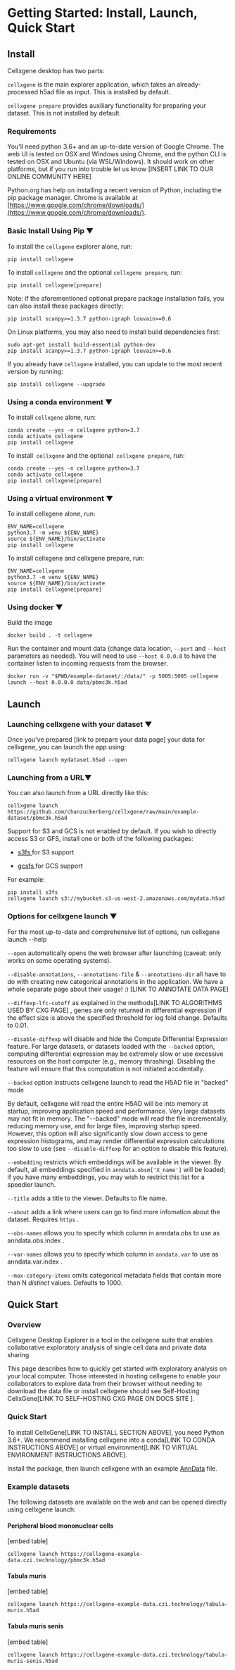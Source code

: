 # Getting Started: Install, Launch, Quick Start

## Install

Cellxgene desktop has two parts:

`cellxgene` is the main explorer application, which takes an already-processed h5ad file as input. This is installed by default.

`cellxgene prepare` provides auxiliary functionality for preparing your dataset. This is not installed by default.

### Requirements

You'll need python 3.6+ and an up-to-date version of Google Chrome. The web UI is tested on OSX and Windows using Chrome, and the python CLI is tested on OSX and Ubuntu (via WSL/Windows). It should work on other platforms, but if you run into trouble let us know [INSERT LINK TO OUR ONLINE COMMUNITY HERE]

Python.org has help on installing a recent version of Python, including the pip package manager. Chrome is available at [https://www.google.com/chrome/downloads/](https://www.google.com/chrome/downloads/).

### Basic Install Using Pip ▼

To install the `cellxgene` explorer alone, run:

```
pip install cellxgene
```

To install `cellxgene` and the optional `cellxgene prepare`, run:

```
pip install cellxgene[prepare]
```

Note: if the aforementioned optional prepare package installation fails, you can also install these packages directly:

```
pip install scanpy>=1.3.7 python-igraph louvain>=0.6
```

On Linux platforms, you may also need to install build dependencies first:

```
sudo apt-get install build-essential python-dev
pip install scanpy>=1.3.7 python-igraph louvain>=0.6
```

If you already have `cellxgene` installed, you can update to the most recent version by running:

```
pip install cellxgene --upgrade
```

### Using a conda environment ▼

To install `cellxgene` alone, run:

```
conda create --yes -n cellxgene python=3.7
conda activate cellxgene
pip install cellxgene
```

To install` cellxgene` and the optional` cellxgene prepare`, run:

```
conda create --yes -n cellxgene python=3.7
conda activate cellxgene
pip install cellxgene[prepare]
```

### Using a virtual environment ▼

To install cellxgene alone, run:

```
ENV_NAME=cellxgene
python3.7 -m venv ${ENV_NAME}
source ${ENV_NAME}/bin/activate
pip install cellxgene
```

To install cellxgene and cellxgene prepare, run:

```
ENV_NAME=cellxgene
python3.7 -m venv ${ENV_NAME}
source ${ENV_NAME}/bin/activate
pip install cellxgene[prepare]
```

### Using docker ▼

Build the image

```
docker build . -t cellxgene
```

Run the container and mount data (change data location, `--port` and `--host` parameters as needed). You will need to use `--host 0.0.0.0` to have the container listen to incoming requests from the browser.

```
docker run -v "$PWD/example-dataset/:/data/" -p 5005:5005 cellxgene launch --host 0.0.0.0 data/pbmc3k.h5ad
```

## Launch

### Launching cellxgene with your dataset ▼

Once you've prepared [link to prepare your data page] your data for cellxgene, you can launch the app using:

```
cellxgene launch mydataset.h5ad --open
```

### Launching from a URL▼

You can also launch from a URL directly like this:

```
cellxgene launch https://github.com/chanzuckerberg/cellxgene/raw/main/example-dataset/pbmc3k.h5ad
```

Support for S3 and GCS is not enabled by default. If you wish to directly access S3 or GFS, install one or both of the following packages:

- [s3fs ](https://s3fs.readthedocs.io/en/latest/)for S3 support

- [gcsfs ](https://gcsfs.readthedocs.io/en/latest/)for GCS support

For example:

```
pip install s3fs
cellxgene launch s3://mybucket.s3-us-west-2.amazonaws.com/mydata.h5ad
```

### Options for cellxgene launch ▼

For the most up-to-date and comprehensive list of options, run cellxgene launch --help

`--open` automatically opens the web browser after launching (caveat: only works on some operating systems).

`--disable-annotations`, `--annotations-file` & `--annotations-dir` all have to do with creating new categorical annotations in the application. We have a whole separate page about their usage! :) [LINK TO ANNOTATE DATA PAGE]

`--diffexp-lfc-cutoff` as explained in the methods[LINK TO ALGORITHMS USED BY CXG PAGE] , genes are only returned in differential expression if the effect size is above the specified threshold for log fold change. Defaults to 0.01.

`--disable-diffexp` will disable and hide the Compute Differential Expression feature. For large datasets, or datasets loaded with the `--backed` option, computing differential expression may be extremely slow or use excessive resources on the host computer (e.g., memory thrashing). Disabling the feature will ensure that this computation is not initiated accidentally.

`--backed` option instructs cellxgene launch to read the H5AD file in "backed" mode

By default, cellxgene will read the entire H5AD will be into memory at startup, improving application speed and performance. Very large datasets may not fit in memory. The "--backed" mode will read the file incrementally, reducing memory use, and for large files, improving startup speed. However, this option will also significantly slow down access to gene expression histograms, and may render differential expression calculations too slow to use (see `--disable-diffexp` for an option to disable this feature).

`--embedding` restricts which embeddings will be available in the viewer. By default, all embeddings specified in `anndata.obsm['X_name']` will be loaded; if you have many embeddings, you may wish to restrict this list for a speedier launch.

`--title` adds a title to the viewer. Defaults to file name.

`--about` adds a link where users can go to find more infomation about the dataset. Requires `https` .

`--obs-names` allows you to specify which column in anndata.obs to use as anndata.obs.index .

`--var-names` allows you to specify which column in `anndata.var` to use as anndata.var.index .

`--max-category-items` omits categorical metadata fields that contain more than N _distinct_ values. Defaults to 1000.

## Quick Start

### Overview

Cellxgene Desktop Explorer is a tool in the cellxgene suite that enables collaborative exploratory analysis of single cell data and private data sharing.

This page describes how to quickly get started with exploratory analysis on your local computer. Those interested in hosting cellxgene to enable your collaborators to explore data from their browser without needing to download the data file or install cellxgene should see Self-Hosting CellxGene[LINK TO SELF-HOSTING CXG PAGE ON DOCS SITE ].

### Quick Start

To install CellxGene[LINK TO INSTALL SECTION ABOVE], you need Python 3.6+. We recommend installing cellxgene into a conda[LINK TO CONDA INSTRUCTIONS ABOVE] or virtual environment[LINK TO VIRTUAL ENVIRONMENT INSTRUCTIONS ABOVE].

Install the package, then launch cellxgene with an example [AnnData](https://anndata.readthedocs.io/en/latest/) file.

### Example datasets

The following datasets are available on the web and can be opened directly using cellxgene launch:

#### Peripheral blood mononuclear cells

[embed table]

```
cellxgene launch https://cellxgene-example-data.czi.technology/pbmc3k.h5ad
```

#### Tabula muris

[embed table]

```
cellxgene launch https://cellxgene-example-data.czi.technology/tabula-muris.h5ad
```

#### Tabula muris senis

[embed table]

```
cellxgene launch https://cellxgene-example-data.czi.technology/tabula-muris-senis.h5ad
```
